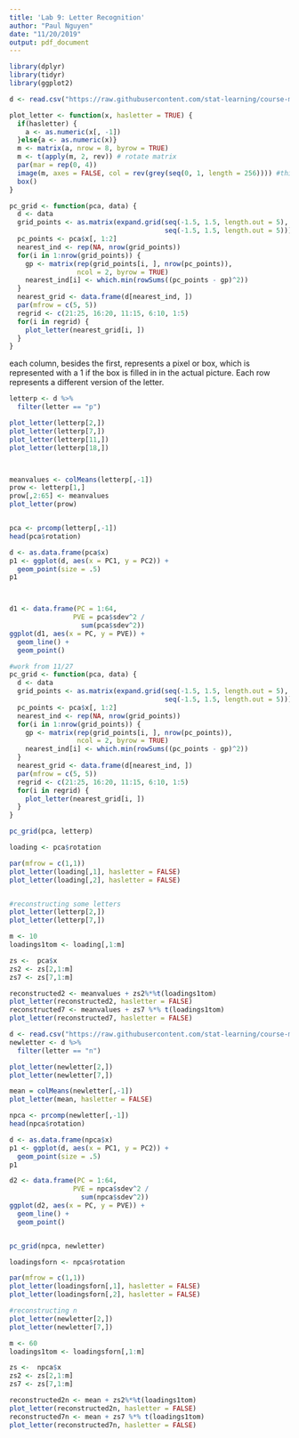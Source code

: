 ```yaml
---
title: 'Lab 9: Letter Recognition'
author: "Paul Nguyen"
date: "11/20/2019"
output: pdf_document
---
```

```r
library(dplyr)
library(tidyr)
library(ggplot2)

d <- read.csv("https://raw.githubusercontent.com/stat-learning/course-materials/master/data/handwritten.csv")

plot_letter <- function(x, hasletter = TRUE) {
  if(hasletter) {
    a <- as.numeric(x[, -1])
  }else{a <- as.numeric(x)}
  m <- matrix(a, nrow = 8, byrow = TRUE)
  m <- t(apply(m, 2, rev)) # rotate matrix
  par(mar = rep(0, 4))
  image(m, axes = FALSE, col = rev(grey(seq(0, 1, length = 256)))) #this should be a divergent palette
  box()
}

pc_grid <- function(pca, data) {
  d <- data
  grid_points <- as.matrix(expand.grid(seq(-1.5, 1.5, length.out = 5), 
                                       seq(-1.5, 1.5, length.out = 5)))
  pc_points <- pca$x[, 1:2]
  nearest_ind <- rep(NA, nrow(grid_points))
  for(i in 1:nrow(grid_points)) {
    gp <- matrix(rep(grid_points[i, ], nrow(pc_points)), 
                 ncol = 2, byrow = TRUE)
    nearest_ind[i] <- which.min(rowSums((pc_points - gp)^2))
  }
  nearest_grid <- data.frame(d[nearest_ind, ])
  par(mfrow = c(5, 5))
  regrid <- c(21:25, 16:20, 11:15, 6:10, 1:5)
  for(i in regrid) {
    plot_letter(nearest_grid[i, ])
  }
}
```

each column, besides the first, represents a pixel or box, which is represented
with a 1 if the box is filled in in the actual picture. Each row represents a different
version of the letter.

```r
letterp <- d %>%
  filter(letter == "p")

plot_letter(letterp[2,])
plot_letter(letterp[7,])
plot_letter(letterp[11,])
plot_letter(letterp[18,])



meanvalues <- colMeans(letterp[,-1])
prow <- letterp[1,]
prow[,2:65] <- meanvalues
plot_letter(prow)



```



```r
pca <- prcomp(letterp[,-1])
head(pca$rotation)

d <- as.data.frame(pca$x)
p1 <- ggplot(d, aes(x = PC1, y = PC2)) +
  geom_point(size = .5) 
p1



d1 <- data.frame(PC = 1:64,
                PVE = pca$sdev^2 /
                  sum(pca$sdev^2))
ggplot(d1, aes(x = PC, y = PVE)) +
  geom_line() + 
  geom_point()


```



```r
#work from 11/27
pc_grid <- function(pca, data) {
  d <- data
  grid_points <- as.matrix(expand.grid(seq(-1.5, 1.5, length.out = 5), 
                                       seq(-1.5, 1.5, length.out = 5)))
  pc_points <- pca$x[, 1:2]
  nearest_ind <- rep(NA, nrow(grid_points))
  for(i in 1:nrow(grid_points)) {
    gp <- matrix(rep(grid_points[i, ], nrow(pc_points)), 
                 ncol = 2, byrow = TRUE)
    nearest_ind[i] <- which.min(rowSums((pc_points - gp)^2))
  }
  nearest_grid <- data.frame(d[nearest_ind, ])
  par(mfrow = c(5, 5))
  regrid <- c(21:25, 16:20, 11:15, 6:10, 1:5)
  for(i in regrid) {
    plot_letter(nearest_grid[i, ])
  }
}

pc_grid(pca, letterp)

loading <- pca$rotation

par(mfrow = c(1,1))
plot_letter(loading[,1], hasletter = FALSE)
plot_letter(loading[,2], hasletter = FALSE)


#reconstructing some letters
plot_letter(letterp[2,])
plot_letter(letterp[7,])

m <- 10
loadings1tom <- loading[,1:m]

zs <-  pca$x 
zs2 <- zs[2,1:m]
zs7 <- zs[7,1:m]

reconstructed2 <- meanvalues + zs2%*%t(loadings1tom)
plot_letter(reconstructed2, hasletter = FALSE)
reconstructed7 <- meanvalues + zs7 %*% t(loadings1tom)
plot_letter(reconstructed7, hasletter = FALSE)


```



```r
d <- read.csv("https://raw.githubusercontent.com/stat-learning/course-materials/master/data/handwritten.csv")
newletter <- d %>%
  filter(letter == "n")

plot_letter(newletter[2,])
plot_letter(newletter[7,])

mean = colMeans(newletter[,-1])
plot_letter(mean, hasletter = FALSE)

npca <- prcomp(newletter[,-1])
head(npca$rotation)

d <- as.data.frame(npca$x)
p1 <- ggplot(d, aes(x = PC1, y = PC2)) +
  geom_point(size = .5) 
p1

d2 <- data.frame(PC = 1:64,
                PVE = npca$sdev^2 /
                  sum(npca$sdev^2))
ggplot(d2, aes(x = PC, y = PVE)) +
  geom_line() + 
  geom_point()


pc_grid(npca, newletter)

loadingsforn <- npca$rotation

par(mfrow = c(1,1))
plot_letter(loadingsforn[,1], hasletter = FALSE)
plot_letter(loadingsforn[,2], hasletter = FALSE)

#reconstructing n
plot_letter(newletter[2,])
plot_letter(newletter[7,])

m <- 60
loadings1tom <- loadingsforn[,1:m]

zs <-  npca$x 
zs2 <- zs[2,1:m]
zs7 <- zs[7,1:m]

reconstructed2n <- mean + zs2%*%t(loadings1tom)
plot_letter(reconstructed2n, hasletter = FALSE)
reconstructed7n <- mean + zs7 %*% t(loadings1tom)
plot_letter(reconstructed7n, hasletter = FALSE)
```